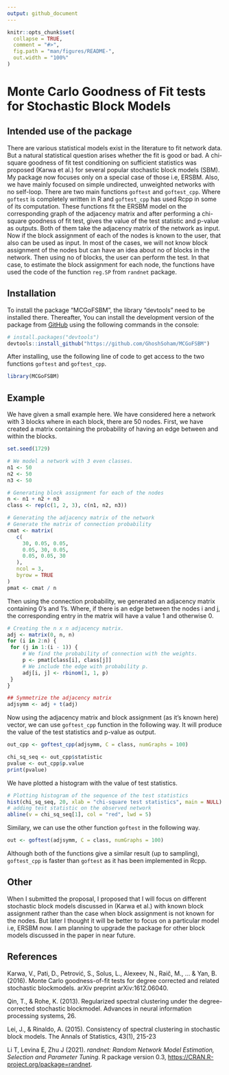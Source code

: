 ```yaml
---
output: github_document
---
```


<!-- README.md is generated from README.Rmd. Please edit that file -->

```r
knitr::opts_chunk$set(
  collapse = TRUE,
  comment = "#>",
  fig.path = "man/figures/README-",
  out.width = "100%"
)
```

# Monte Carlo Goodness of Fit tests for Stochastic Block Models
## Intended use of the package

<!-- badges: start -->
There are various statistical models exist in the literature to fit network data. But a natural statistical question arises whether the fit is good or bad. A chi-square goodness of fit test conditioning on sufficient statistics was proposed (Karwa et al.) for several popular stochastic block models (SBM). My package now focuses only on a special case of those i.e, ERSBM. Also, we have mainly focused on simple undirected, unweighted networks with no self-loop. There are two main functions `goftest` and `goftest_cpp`. Where `goftest` is completely written in R and `goftest_cpp` has used Rcpp in some of its computation. These functions fit the ERSBM model on the corresponding graph of the adjacency matrix and after performing a chi-square goodness of fit test, gives the value of the test statistic and p-value as outputs. Both of them take the adjacency matrix of the network as input. Now if the block assignment of each of the nodes is known to the user, that also can be used as input. In most of the cases, we will not know block assignment of the nodes but can have an idea about no of blocks in the network. Then using no of blocks, the user can perform the test. In that case, to estimate the block assignment for each node, the functions have used the code of the function `reg.SP` from `randnet` package.       

## Installation

To install the package "MCGoFSBM", the library "devtools" need to be installed there. Thereafter, You can install the development version of the package from  [GitHub](https://github.com/GhoshSoham/MCGoFSBM) using the following commands in the console:

``` r
# install.packages("devtools")
devtools::install_github("https://github.com/GhoshSoham/MCGoFSBM")
```

After installing, use the following line of code to get access to the two functions `goftest` and `goftest_cpp`.
```r
library(MCGoFSBM)
```

## Example
We have given a small example here. We have considered here a network with 3 blocks where in each block, there are 50 nodes. First, we have created a matrix containing the probability of having an edge between and within the blocks.
```r
set.seed(1729)

# We model a network with 3 even classes.
n1 <- 50
n2 <- 50
n3 <- 50

# Generating block assignment for each of the nodes
n <- n1 + n2 + n3
class <- rep(c(1, 2, 3), c(n1, n2, n3))

# Generating the adjacency matrix of the network
# Generate the matrix of connection probability
cmat <- matrix(
   c(
     30, 0.05, 0.05,
     0.05, 30, 0.05,
     0.05, 0.05, 30
   ),
   ncol = 3,
   byrow = TRUE
)
pmat <- cmat / n
```

Then using the connection probability, we generated an adjacency matrix containing 0's and 1's. Where, if there is an edge between the nodes i and j, the corresponding entry in the matrix will have a value 1 and otherwise 0. 
```r
# Creating the n x n adjacency matrix.
adj <- matrix(0, n, n)
for (i in 2:n) {
 for (j in 1:(i - 1)) {
     # We find the probability of connection with the weights.
     p <- pmat[class[i], class[j]] 
     # We include the edge with probability p.
     adj[i, j] <- rbinom(1, 1, p) 
 }
}

## Symmetrize the adjacency matrix
adjsymm <- adj + t(adj)
```

Now using the adjacency matrix and block assignment (as it's known here) vector, we can use `goftest_cpp` function in the following way. It will produce the value of the test statistics and p-value as output.    
```r
out_cpp <- goftest_cpp(adjsymm, C = class, numGraphs = 100)

chi_sq_seq <- out_cpp$statistic
pvalue <- out_cpp$p.value
print(pvalue)
```

We have plotted a histogram with the value of test statistics.
```r
# Plotting histogram of the sequence of the test statistics
hist(chi_sq_seq, 20, xlab = "chi-square test statistics", main = NULL)
# adding test statistic on the observed network
abline(v = chi_sq_seq[1], col = "red", lwd = 5) 
```

Similary, we can use the other function `goftest` in the following way.  
```r
out <- goftest(adjsymm, C = class, numGraphs = 100)
```

Although both of the functions give a similar result (up to sampling), `goftest_cpp` is faster than `goftest` as it has been implemented in Rcpp.

## Other
When I submitted the proposal, I proposed that I will focus on different stochastic block models discussed in (Karwa et al.) with known block assignment rather than the case when block assignment is not known for the nodes. But later I thought it will be better to focus on a particular model i.e, ERSBM now. I am planning to upgrade the package for other block models discussed in the paper in near future. 

## References
Karwa, V., Pati, D., Petrović, S., Solus, L., Alexeev, N., Raič, M., ... & Yan, B. (2016). Monte Carlo goodness-of-fit tests for degree corrected and related stochastic blockmodels. arXiv preprint arXiv:1612.06040.

Qin, T., & Rohe, K. (2013). Regularized spectral clustering under the degree-corrected stochastic blockmodel. Advances in neural information processing systems, 26.

Lei, J., & Rinaldo, A. (2015). Consistency of spectral clustering in stochastic block models. The Annals of Statistics, 43(1), 215-23

Li T, Levina E, Zhu J (2021).
  _randnet: Random Network Model
  Estimation, Selection and Parameter
  Tuning_. R package version 0.3,
  <https://CRAN.R-project.org/package=randnet>.


